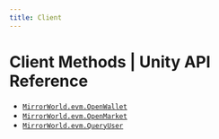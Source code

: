 ```yaml
---
title: Client
---
```


# Client Methods | Unity API Reference

- [`MirrorWorld.evm.OpenWallet`](/api-reference/unity/evm/client/OpenWallet)
- [`MirrorWorld.evm.OpenMarket`](/api-reference/unity/evm/client/OpenMarket)
- [`MirrorWorld.evm.QueryUser`](/api-reference/unity/evm/client/QueryUser)